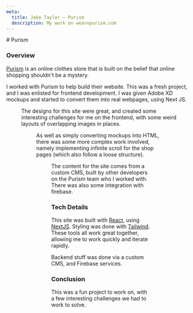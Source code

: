 ```yaml
---
meta:
  title: Jake Taylor — Purism
  description: My work on wearepurism.com
---
```




<div className="markdown">
# Purism

### Overview

[Purism](https://wearepurism.com/) is an online clothes store that is built on
the belief that online shopping shouldn't be a mystery.

I worked with Purism to help build their website. This was a fresh project, and
I was enlisted for frontend development. I was given Adobe XD mockups and
started to convert them into real webpages, using Next JS.

<Figure
  src={coverImg}
  alt="Screenshot of the above-the-fold content of the purism home page."
  caption="The Purism home page."
/>

The designs for this site were great, and created some interesting challenges
for me on the frontend, with some weird layouts of overlapping images in places.

<Figure
  src={overlapImg}
  alt="Screenshot of purism home page demonstrating an unusual layout."
  caption="An example of an overlapping image layout."
/>

As well as simply converting mockups into HTML, there was some more complex work
involved, namely implementing infinite scroll for the shop pages (which also
follow a loose structure).

<Figure
  src={shopImg}
  alt="Screenshot of purism shop page."
  caption="The infinite loading shop page."
/>

The content for the site comes from a custom CMS, built by other developers on
the Purism team who I worked with. There was also some integration with
firebase.

### Tech Details

This site was built with [React](https://reactjs.org), using
[NextJS](https://nextjs.org). Styling was done with
[Tailwind](https://tailwindcss.com). These tools all work great together,
allowing me to work quickly and iterate rapidly.

Backend stuff was done via a custom CMS, and Firebase services.

### Conclusion

This was a fun project to work on, with a few interesting challenges we had to
work to solve.

</div>
